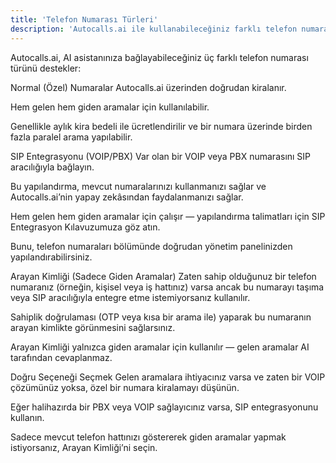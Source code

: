 ```yaml
---
title: 'Telefon Numarası Türleri'
description: 'Autocalls.ai ile kullanabileceğiniz farklı telefon numarası türleri hakkında bilgi edinin: özel numaralar, SIP entegrasyonu ve Arayan Kimliği'
---
```


Autocalls.ai, AI asistanınıza bağlayabileceğiniz üç farklı telefon numarası türünü destekler:

Normal (Özel) Numaralar
Autocalls.ai üzerinden doğrudan kiralanır.

Hem gelen hem giden aramalar için kullanılabilir.

Genellikle aylık kira bedeli ile ücretlendirilir ve bir numara üzerinde birden fazla paralel arama yapılabilir.

SIP Entegrasyonu (VOIP/PBX)
Var olan bir VOIP veya PBX numarasını SIP aracılığıyla bağlayın.

Bu yapılandırma, mevcut numaralarınızı kullanmanızı sağlar ve Autocalls.ai’nin yapay zekâsından faydalanmanızı sağlar.

Hem gelen hem giden aramalar için çalışır — yapılandırma talimatları için SIP Entegrasyon Kılavuzumuza göz atın.

Bunu, telefon numaraları bölümünde doğrudan yönetim panelinizden yapılandırabilirsiniz.

Arayan Kimliği (Sadece Giden Aramalar)
Zaten sahip olduğunuz bir telefon numaranız (örneğin, kişisel veya iş hattınız) varsa ancak bu numarayı taşıma veya SIP aracılığıyla entegre etme istemiyorsanız kullanılır.

Sahiplik doğrulaması (OTP veya kısa bir arama ile) yaparak bu numaranın arayan kimlikte görünmesini sağlarsınız.

Arayan Kimliği yalnızca giden aramalar için kullanılır — gelen aramalar AI tarafından cevaplanmaz.

Doğru Seçeneği Seçmek
Gelen aramalara ihtiyacınız varsa ve zaten bir VOIP çözümünüz yoksa, özel bir numara kiralamayı düşünün.

Eğer halihazırda bir PBX veya VOIP sağlayıcınız varsa, SIP entegrasyonunu kullanın.

Sadece mevcut telefon hattınızı göstererek giden aramalar yapmak istiyorsanız, Arayan Kimliği’ni seçin.

